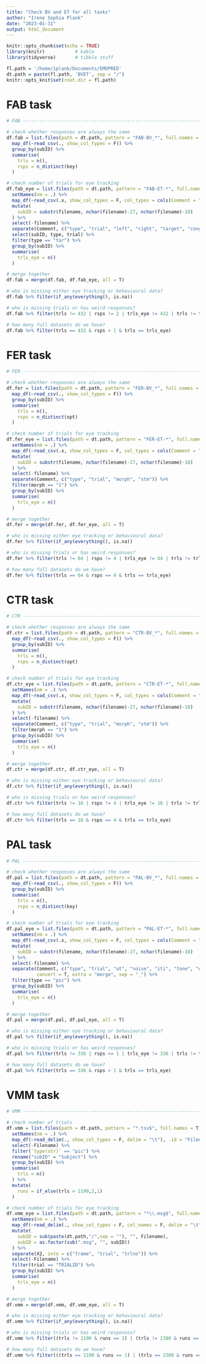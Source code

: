 ```yaml
---
title: "Check BV and ET for all tasks"
author: "Irene Sophia Plank"
date: "2023-01-31"
output: html_document
---
```


```r
knitr::opts_chunk$set(echo = TRUE)
library(knitr)           # kable
library(tidyverse)       # tibble stuff

fl.path = '/home/iplank/Documents/EMOPRED'
dt.path = paste(fl.path, 'BVET', sep = "/")
knitr::opts_knit$set(root.dir = fl.path)

```

<style type="text/css">
.main-container {
  max-width: 1100px;
  margin-left: auto;
  margin-right: auto;
}
</style>

# FAB task
```r

# FAB ---------------------------------------------------------------------

# check whether responses are always the same
df.fab = list.files(path = dt.path, pattern = "FAB-BV_*", full.names = T) %>%
  map_df(~read_csv(., show_col_types = F)) %>% 
  group_by(subID) %>%
  summarise(
    trls = n(),
    rsps = n_distinct(key)
  )

# check number of trials for eye tracking
df.fab_eye = list.files(path = dt.path, pattern = "FAB-ET-*", full.names = T) %>%
  setNames(nm = .) %>%
  map_df(~read_csv(.x, show_col_types = F, col_types = cols(Comment = "c")), .id = "filename") %>% 
  mutate(
    subID = substr(filename, nchar(filename)-27, nchar(filename)-18)
  ) %>% 
  select(-filename) %>%
  separate(Comment, c("type", "trial", "left", "right", "target", "congruent"), convert = T) %>%
  select(subID, type, trial) %>%
  filter(type == "tar") %>%
  group_by(subID) %>%
  summarise(
    trls_eye = n()
  )

# merge together
df.fab = merge(df.fab, df.fab_eye, all = T)

# who is missing either eye tracking or behavioural data?
df.fab %>% filter(if_any(everything(), is.na))

# who is missing trials or has weird responses?
df.fab %>% filter(trls != 432 | rsps != 2 | trls_eye != 432 | trls != trls_eye)

# how many full datasets do we have?
df.fab %>% filter(trls == 432 & rsps > 1 & trls == trls_eye)

```
# FER task
```r
# FER ---------------------------------------------------------------------

# check whether responses are always the same
df.fer = list.files(path = dt.path, pattern = "FER-BV_*", full.names = T) %>%
  map_df(~read_csv(., show_col_types = F)) %>% 
  group_by(subID) %>%
  summarise(
    trls = n(),
    rsps = n_distinct(opt)
  )

# check number of trials for eye tracking
df.fer_eye = list.files(path = dt.path, pattern = "FER-ET-*", full.names = T) %>%
  setNames(nm = .) %>%
  map_df(~read_csv(.x, show_col_types = F, col_types = cols(Comment = "c")), .id = "filename") %>% 
  mutate(
    subID = substr(filename, nchar(filename)-27, nchar(filename)-18)
  ) %>% 
  select(-filename) %>% 
  separate(Comment, c("type", "trial", "morph", "stm")) %>%
  filter(morph == "1") %>%
  group_by(subID) %>%
  summarise(
    trls_eye = n()
  )

# merge together
df.fer = merge(df.fer, df.fer_eye, all = T)

# who is missing either eye tracking or behavioural data?
df.fer %>% filter(if_any(everything(), is.na))

# who is missing trials or has weird responses?
df.fer %>% filter(trls != 64 | rsps != 4 | trls_eye != 64 | trls != trls_eye)

# how many full datasets do we have?
df.fer %>% filter(trls == 64 & rsps == 4 & trls == trls_eye)

```
# CTR task
```r
# CTR ---------------------------------------------------------------------

# check whether responses are always the same
df.ctr = list.files(path = dt.path, pattern = "CTR-BV_*", full.names = T) %>%
  map_df(~read_csv(., show_col_types = F)) %>% 
  group_by(subID) %>%
  summarise(
    trls = n(),
    rsps = n_distinct(opt)
  )

# check number of trials for eye tracking
df.ctr_eye = list.files(path = dt.path, pattern = "CTR-ET-*", full.names = T) %>%
  setNames(nm = .) %>%
  map_df(~read_csv(.x, show_col_types = F, col_types = cols(Comment = "c")), .id = "filename") %>% 
  mutate(
    subID = substr(filename, nchar(filename)-27, nchar(filename)-18)
  ) %>% 
  select(-filename) %>% 
  separate(Comment, c("type", "trial", "morph", "stm")) %>%
  filter(morph == "1") %>%
  group_by(subID) %>%
  summarise(
    trls_eye = n()
  )

# merge together
df.ctr = merge(df.ctr, df.ctr_eye, all = T)

# who is missing either eye tracking or behavioural data?
df.ctr %>% filter(if_any(everything(), is.na))

# who is missing trials or has weird responses?
df.ctr %>% filter(trls != 16 | rsps != 4 | trls_eye != 16 | trls != trls_eye)

# how many full datasets do we have?
df.ctr %>% filter(trls == 16 & rsps == 4 & trls == trls_eye)

```
# PAL task
```r
# PAL ---------------------------------------------------------------------

# check whether responses are always the same
df.pal = list.files(path = dt.path, pattern = "PAL-BV_*", full.names = T) %>%
  map_df(~read_csv(., show_col_types = F)) %>% 
  group_by(subID) %>%
  summarise(
    trls = n(),
    rsps = n_distinct(key)
  )

# check number of trials for eye tracking
df.pal_eye = list.files(path = dt.path, pattern = "PAL-ET-*", full.names = T) %>%
  setNames(nm = .) %>%
  map_df(~read_csv(.x, show_col_types = F, col_types = cols(Comment = "c")), .id = "filename") %>% 
  mutate(
    subID = substr(filename, nchar(filename)-27, nchar(filename)-18)
  ) %>% 
  select(-filename) %>%
  separate(Comment, c("type", "trial", "ut", "noise", "iti", "tone", "emo"), 
           convert = T, extra = "merge", sep = "_") %>%
  filter(type == "pic") %>%
  group_by(subID) %>%
  summarise(
    trls_eye = n()
  )

# merge together
df.pal = merge(df.pal, df.pal_eye, all = T)

# who is missing either eye tracking or behavioural data?
df.pal %>% filter(if_any(everything(), is.na))

# who is missing trials or has weird responses?
df.pal %>% filter(trls != 336 | rsps <= 1 | trls_eye != 336 | trls != trls_eye)

# how many full datasets do we have?
df.pal %>% filter(trls == 336 & rsps > 1 & trls == trls_eye)

```
# VMM task
```r
# VMM ---------------------------------------------------------------------

# check number of trials
df.vmm = list.files(path = dt.path, pattern = "*.tsv$", full.names = T) %>%
  setNames(nm = .) %>%
  map_df(~read_delim(., show_col_types = F, delim = "\t"), .id = "Filename") %>% 
  select(-Filename) %>%
  filter(`type(str)` == "pic") %>%
  rename("subID" = "Subject") %>%
  group_by(subID) %>%
  summarise(
    trls = n()
  ) %>%
  mutate(
    runs = if_else(trls > 1190,2,1)
  )

# check number of trials for eye tracking
df.vmm_eye = list.files(path = dt.path, pattern = "*\\.msg$", full.names = T) %>%
  setNames(nm = .) %>%
  map_df(~read_delim(., show_col_types = F, col_names = F, delim = "\t"), .id = "Filename") %>%
  mutate(
    subID = sub(paste(dt.path,"/",sep = ""), "", Filename),
    subID = as.factor(sub(".msg", "", subID))
  ) %>%
  separate(X2, into = c("frame", "trial", "trlno")) %>%
  select(-Filename) %>%
  filter(trial == "TRIALID") %>%
  group_by(subID) %>%
  summarise(
    trls_eye = n()
  )

# merge together
df.vmm = merge(df.vmm, df.vmm_eye, all = T)

# who is missing either eye tracking or behavioural data?
df.vmm %>% filter(if_any(everything(), is.na))

# who is missing trials or has weird responses?
df.vmm %>% filter((trls != 1190 & runs == 1) | (trls != 2380 & runs == 2) | trls != trls_eye)

# how many full datasets do we have?
df.vmm %>% filter(((trls == 1190 & runs == 1) | (trls == 2380 & runs == 2)) & trls == trls_eye & !is.na(trls_eye))

```